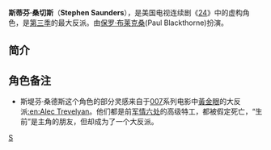 {{Link style|time=2015-12-12T02:12:21+00:00}}
{{noteTA
|T=zh-hans:斯蒂芬·桑切斯;zh-hk:桑士庭;zh-tw:史蒂芬·桑切斯;
|G1=24}}

{{24 角色|
|image=
|bgcolor=#039
|fgcolor=#fff
|name= 史蒂芬·桑切斯<br>Stephen Saunders 
|days=[[24_(第三季)|3]]
|jobs=[[军情六处|军情六处]]特工 <br>[[皇家空军|皇家空军]][[特种部队|特种部队]]
|affiliation=自雇
|portrayed=[[保罗·布莱克桑|保罗·布莱克桑]]（Paul Blackthorne）
|gender=[[男性|男性]]
|status=死亡}}

'''斯蒂芬·桑切斯'''（'''Stephen Saunders'''），是美国电视连续剧《[[24_(美國電視劇)|24]]》中的虚构角色，是[[24_(第三季)|第三季]]的最大反派。由[[保罗·布莱克桑|保罗·布莱克桑]](Paul Blackthorne)扮演。

==简介==

==角色备注==
* 斯堤芬·桑德斯这个角色的部分灵感来自于[[007|007]]系列电影中[[黃金眼|黃金眼]]的大反派[[:en:Alec_Trevelyan|:en:Alec Trevelyan]]。他们都是前[[军情六处|军情六处]]的高级特工，都被假定死亡，“生前”是主角的朋友，但却成为了一个大反派。

{{start box}}
{{succession box|[[彼得·金士利|彼得·金士利]]|[[哈比·馬旺|哈比·馬旺]]|《[[24_(美國電視劇)|24]]》主要反派|[[24_(第三季)|第三季]]}}
{{end box}}

{{24}}

[[Category:24_(電視劇)角色|S]]